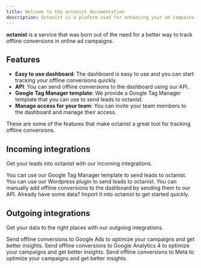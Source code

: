 ```yaml
---
title: Welcome to the octanist documentation
description: Octanist is a plaform used for enhancing your ad campains by implementing offline conversion tracking.
---
```


**octanist** is a service that was born out of the need for a better way to track offline conversions in online ad campaigns.

## Features

- **Easy to use dashboard**: The dashboard is easy to use and you can start tracking your offline conversions quickly.
- **API**: You can send offline conversions to the dashboard using our API.
- **Google Tag Manager template**: We provide a Google Tag Manager template that you can use to send leads to octanist.
- **Manage access for your team**: You can invite your team members to the dashboard and manage their access.

These are some of the features that make octanist a great tool for tracking offline conversions.

## Incoming integrations

Get your leads into octanist with our incoming integrations.

<CardGroup cols={2}>
  <Card title="Google Tag Manager" href="/incoming-integrations/gtm">
    You can use our Google Tag Manager template to send leads to octanist.
  </Card>
  <Card title="Wordpress" href="/incoming-integrations/wordpress">
    You can use our Wordpress plugin to send leads to octanist.
  </Card>
  <Card title="Manual" href="/incoming-integrations/manual">
    You can manually add offline conversions to the dashboard by sending them to
    our API.
  </Card>
  <Card title="Import" href="/incoming-integrations/import">
    Already have some data? Import it into octanist to get started quickly.
  </Card>
</CardGroup>

## Outgoing integrations

Get your data to the right places with our outgoing integrations.

<CardGroup cols={2}>
  <Card title="Google Ads" href="/outgoing-integrations/google-ads">
    Send offline conversions to Google Ads to optimize your campaigns and get
    better insights.
  </Card>
  <Card
    title="Google Analytics 4"
    href="/outgoing-integrations/google-analytics"
  >
    Send offline conversions to Google Analytics 4 to optimize your campaigns
    and get better insights.
  </Card>
  <Card title="Meta" href="/outgoing-integrations/meta">
    Send offline conversions to Meta to optimize your campaigns and get better
    insights.
  </Card>
</CardGroup>
